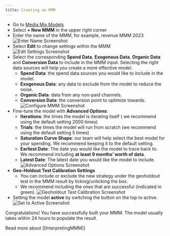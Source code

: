 ```yaml
---
title: Creating an MMM
---
```

- Go to [Media Mix Models](https://bimodal.io/mmm-options)
- Select **+ New MMM** in the upper right corner
- Enter the name of the MMM, for example, revenue MMM 2023
    ![Enter Name Screenshot](https://childish-evening-2be.notion.site/image/https%3A%2F%2Fprod-files-secure.s3.us-west-2.amazonaws.com%2Fdb2a3bd2-4ab6-4791-9fcb-408445a57de8%2F6d7e24f6-3e66-4222-bd4f-46576df34fe0%2FScreen_Shot_2023-10-31_at_1.38.27_pm.png?table=block&id=fcd10350-4d21-45b9-b487-2e2aa7729688&spaceId=db2a3bd2-4ab6-4791-9fcb-408445a57de8&width=380&userId=&cache=v2)
- Select **Edit** to change settings within the MMM
![Edit Settings Screenshot](https://childish-evening-2be.notion.site/image/https%3A%2F%2Fprod-files-secure.s3.us-west-2.amazonaws.com%2Fdb2a3bd2-4ab6-4791-9fcb-408445a57de8%2Fc80491c7-9f3b-4e54-95cf-f847e8eefa24%2FScreen_Shot_2023-10-31_at_1.39.42_pm.png?table=block&id=743084f6-51e7-4e8c-b482-9cb51f4ba29b&spaceId=db2a3bd2-4ab6-4791-9fcb-408445a57de8&width=1450&userId=&cache=v2)
- Select the corresponding **Spend Data**, **Exogenous Data**, **Organic Data** and **Conversion Data** to include in the MMM input. Selecting the right data sources will help you create a more effective model.
    - **Spend Data**: the spend data sources you would like to include in the model.
    - **Exogenous Data**: any data to exclude from the model to reduce the noise.
    - **Organic Data**: data from any non-paid channels.
    - **Conversion Data**: the conversion point to optimize towards.
![Configure MMM Screenshot](https://childish-evening-2be.notion.site/image/https%3A%2F%2Fprod-files-secure.s3.us-west-2.amazonaws.com%2Fdb2a3bd2-4ab6-4791-9fcb-408445a57de8%2F7d19784d-6d96-405b-a42c-af6873050a57%2FScreen_Shot_2023-10-31_at_1.42.20_pm.png?table=block&id=a5e577dd-be89-4a3a-9657-8ccfd3b7a32f&spaceId=db2a3bd2-4ab6-4791-9fcb-408445a57de8&width=1450&userId=&cache=v2)
- Fine-tune the model with **Advanced Options**:
    - **Iterations**: the times the model is iterating itself ( we recommend using the default setting 2000 times)
    - **Trials**: the times the model will run from scratch (we recommend using the default setting 5 times)
    - **Saturation Curve Shape**: our team will help select the best model for your spending. We recommend keeping it to the default setting.
    - **Earliest Date**: The date you would like the model to trace back to. We recommend including **at least 9 months’ worth of data**.
    - **Latest Date**: The latest date you would like the model to include.
![Advanced Options Screenshot](https://childish-evening-2be.notion.site/image/https%3A%2F%2Fprod-files-secure.s3.us-west-2.amazonaws.com%2Fdb2a3bd2-4ab6-4791-9fcb-408445a57de8%2Faf7b90d8-83a9-4784-919a-18ddd423ab61%2FScreen_Shot_2023-10-31_at_1.45.48_pm.png?table=block&id=937ba768-e955-4bac-ab6f-ce8437304cc1&spaceId=db2a3bd2-4ab6-4791-9fcb-408445a57de8&width=580&userId=&cache=v2)
- **Geo-Holdout Test Calibration Settings**
    - You can include or exclude the new strategy under the geoholdout test in the MMM result by ticking/unticking the box.
    - We recommend including the ones that are successful (indicated in green).
    ![Geoholdout Test Calibration Screenshot](https://childish-evening-2be.notion.site/image/https%3A%2F%2Fprod-files-secure.s3.us-west-2.amazonaws.com%2Fdb2a3bd2-4ab6-4791-9fcb-408445a57de8%2F983ab70e-2c63-4ba5-a4d3-f21f87bb3a4a%2FScreen_Shot_2023-10-31_at_1.48.52_pm.png?table=block&id=b7426451-b550-48d3-af3f-bc26a4dfe5de&spaceId=db2a3bd2-4ab6-4791-9fcb-408445a57de8&width=1450&userId=&cache=v2)
- Setting the model **active** by switching the button on the top to active.
![Set to Active Screenshot](https://childish-evening-2be.notion.site/image/https%3A%2F%2Fprod-files-secure.s3.us-west-2.amazonaws.com%2Fdb2a3bd2-4ab6-4791-9fcb-408445a57de8%2F9b1ac15a-98c4-476c-8243-d34a445e2e75%2FScreen_Shot_2023-10-31_at_2.42.14_pm.png?table=block&id=c7aa5135-2256-4426-b0fe-a1fd0d8a092b&spaceId=db2a3bd2-4ab6-4791-9fcb-408445a57de8&width=1450&userId=&cache=v2)

Congratulations! You have successfully built your MMM. The model usually takes within 24 hours to populate the result.

Read more about [[InterpretingMMM]]